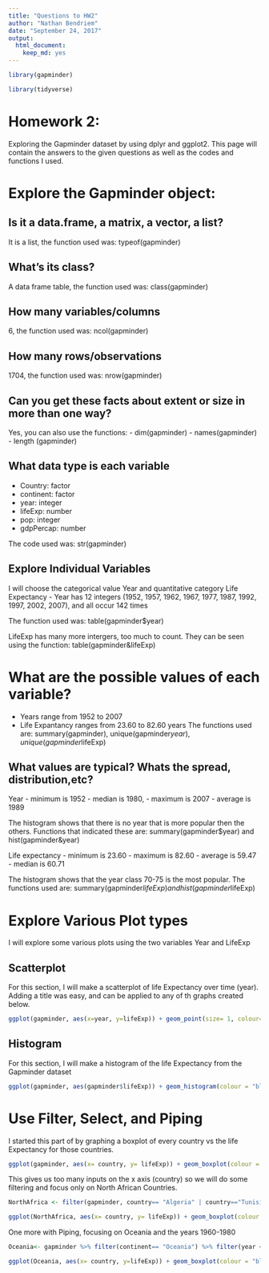 ```yaml
---
title: "Questions to HW2"
author: "Nathan Bendriem"
date: "September 24, 2017"
output: 
  html_document: 
    keep_md: yes
---
```


```r
library(gapminder)
```
```r
library(tidyverse)
```

# Homework 2:

Exploring the Gapminder dataset by using dplyr and ggplot2.  This page will contain the answers to the given questions as well as the codes and functions I used.

# Explore the Gapminder object:

## Is it a data.frame, a matrix, a vector, a list?
It is a list, the function used was: typeof(gapminder)

## What's its class?
A data frame table, the function used was: class(gapminder)

## How many variables/columns
6, the function used was: ncol(gapminder)

## How many rows/observations
1704, the function used was: nrow(gapminder)

## Can you get these facts about extent or size in more than one way?

Yes, you can also use the functions:
- dim(gapminder)
- names(gapminder) 
- length (gapminder) 

## What data type is each variable

- Country: factor
- continent: factor
- year: integer
- lifeExp: number
- pop: integer
- gdpPercap: number

The code used was: str(gapminder)

## Explore Individual Variables

I will choose the categorical value Year and quantitative category Life Expectancy
- Year has 12 integers (1952, 1957, 1962, 1967, 1977, 1987, 1992, 1997, 2002, 2007), and all occur 142 times

The function used was: table(gapminder$year)

LifeExp has many more intergers, too much to count.  They can be seen using the function: table(gapminder&lifeExp)

# What are the possible values of each variable?

- Years range from 1952 to 2007
- Life Expantancy ranges from 23.60 to 82.60 years
The functions used are: summary(gapminder), unique(gapminder$year), unique(gapminder$lifeExp)

## What values are typical? Whats the spread, distribution,etc?

Year
- minimum is 1952 
- median is 1980, 
- maximum is 2007
- average is 1989

The histogram shows that there is no year that is more popular then the others.  Functions that indicated these are: summary(gapminder$year) and hist(gapminder&year)

Life expectancy
- minimum is 23.60
- maximum is 82.60
- average is 59.47
- median is 60.71

The histogram shows that the year class 70-75 is the most popular.  The functions used are: summary(gapminder$lifeExp) and hist(gapminder$lifeExp)

# Explore Various Plot types

I will explore some various plots using the two variables Year and LifeExp




## Scatterplot

For this section, I will make a scatterplot of life Expectancy over time (year).  Adding a title was easy, and can be applied to any of th graphs created below. 

```r
ggplot(gapminder, aes(x=year, y=lifeExp)) + geom_point(size= 1, colour= "red") + ggtitle("Gapminder dataset- LifeExp vs Year")

```

## Histogram

For this section, I will make a histogram of the life Expectancy from the Gapminder dataset


```r
ggplot(gapminder, aes(gapminder$lifeExp)) + geom_histogram(colour = "black", fill = "red", alpha= 0.33) + labs(x= "Life Expectancy", y= "Frequency") + ggtitle("Histogram of Life Expectancy")
```

# Use Filter, Select, and Piping

I started this part of by graphing a boxplot of every country vs the life Expectancy for those countries.  

```r
ggplot(gapminder, aes(x= country, y= lifeExp)) + geom_boxplot(colour = "red",) + labs(x= "", y= "Life Expectancy") + ggtitle("Boxplot of Life Expectancy vs. Year")
```

This gives us too many inputs on the x axis (country) so we will do some filtering and focus only on North African Countries.

```r
NorthAfrica <- filter(gapminder, country== "Algeria" | country=="Tunisia" | country=="Egypt" | country=="Morocco" | country=="Libya" | country=="Sudan")
```
```r
ggplot(NorthAfrica, aes(x= country, y= lifeExp)) + geom_boxplot(colour = "black", fill = "red", alpha= 0.33) + labs(x= "Country", y= "Life Expectancy") + ggtitle("Boxplot of Life Expectancy for North African Countries")
```


One more with Piping, focusing on Oceania and the years 1960-1980

```r
Oceania<- gapminder %>% filter(continent== "Oceania") %>% filter(year <= 1980, year >= 1960)
```

```r
ggplot(Oceania, aes(x= country, y=lifeExp)) + geom_boxplot(colour = "black", fill = "blue", alpha =0.33) +labs(x= "Country", y="Life Expectancy") + ggtitle("Boxplot of Life Expectancy for Oceania")
```






